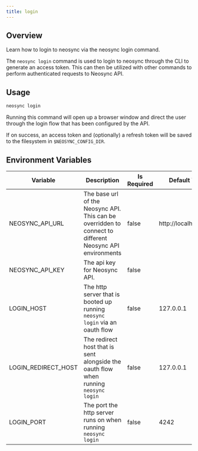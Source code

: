 ```yaml
---
title: login
---
```


## Overview

Learn how to login to neosync via the neosync login command.

The `neosync login` command is used to login to neosync through the CLI to generate an access token.
This can then be utilized with other commands to perform authenticated requests to Neosync API.

## Usage

```bash
neosync login
```

Running this command will open up a browser window and direct the user through the login flow that has been configured by the API.

If on success, an access token and (optionally) a refresh token will be saved to the filesystem in `$NEOSYNC_CONFIG_DIR`.

## Environment Variables

| Variable            | Description                                                                                              | Is Required | Default Value         |
| ------------------- | -------------------------------------------------------------------------------------------------------- | ----------- | --------------------- |
| NEOSYNC_API_URL     | The base url of the Neosync API. This can be overridden to connect to different Neosync API environments | false       | http://localhost:8080 |
| NEOSYNC_API_KEY     | The api key for Neosync API.                                                                             | false       |                       |
| LOGIN_HOST          | The http server that is booted up running `neosync login` via an oauth flow                              | false       | 127.0.0.1             |
| LOGIN_REDIRECT_HOST | The redirect host that is sent alongside the oauth flow when running `neosync login`                     | false       | 127.0.0.1             |
| LOGIN_PORT          | The port the http server runs on when running `neosync login`                                            | false       | 4242                  |

